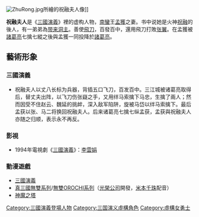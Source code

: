 {{Unreferenced|time=2018-01-26T04:14:06+00:00}}
[[File:ZhuRong.jpg|thumb]]所繪的祝融夫人像]]

'''祝融夫人'''是《[[三國演義|三國演義]]》裡的虚构人物，[[南蠻|南蠻]]王[[孟獲|孟獲]]之妻。书中说她是火神[[祝融|祝融]]的後人，有一弟弟為[[带来洞主|带来洞主]]。善使[[飛刀|飛刀]]，百發百中，還用飛刀打敗[[张翼_(三国)|张翼]]。在孟獲被[[諸葛亮|諸葛亮]]七擒七縱之後與孟獲一同投降於[[諸葛亮|諸葛亮]]。

==藝術形象==
===三國演義===
* 祝融夫人以丈八长标为兵器，背插五口飞刀，百发百中。三江城被诸葛亮取得后，替丈夫出阵，以飞刀伤张嶷之手，又用绊马索擒下马忠，生擒了兩人；然而因受不住赵云、魏延的挑衅，深入敌军陷阱，旋被马岱以绊马索擒下。最后孟获以张、马二将换回祝融夫人。后来诸葛亮七擒七纵孟获，孟获與祝融夫人亦随之归顺，表示永不再反。

===影視===
* 1994年電視劇《[[三国演义_(电视剧)|三國演義]]》：[[李雲娟|李雲娟]]

===動漫遊戲===
* [[三國演義_(動畫)|三國演義]]
* [[真三國無雙系列|真三國無雙系列]]/[[無雙OROCHI系列|無雙OROCHI系列]]（[[光榮公司|光榮公司]]開發，[[米本千珠|米本千珠]]配音）
* [[神魔之塔|神魔之塔]]

[[Category:三國演義登場人物|Category:三國演義登場人物]]
[[Category:三国演义虛構角色|Category:三国演义虛構角色]]
[[Category:虛構女勇士|Category:虛構女勇士]]